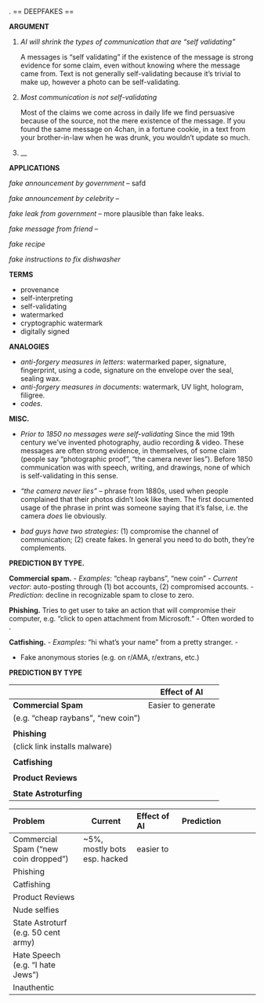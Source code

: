 .                    == DEEPFAKES ==



**ARGUMENT**

   1. _AI will shrink the types of communication that are "self validating"_

      A messages is "self validating" if the existence of the message is strong evidence for some claim, even without knowing where the message came from. Text is not generally self-validating because it's trivial to make up, however a photo can be self-validating.

   2. _Most communication is not self-validating_

      Most of the claims we come across in daily life we find persuasive because of the source, not the mere existence of the message. If you found the same message on 4chan, in a fortune cookie, in a text from your brother-in-law when he was drunk, you wouldn't update so much.

   3. __

**APPLICATIONS**

   _fake announcement by government_   -- safd

   _fake announcement by celebrity_    -- 

   _fake leak from government_         -- more plausible than fake leaks.

   _fake message from friend_          -- 

   _fake recipe_

   _fake instructions to fix dishwasher_

**TERMS**

- provenance
- self-interpreting
- self-validating
- watermarked
- cryptographic watermark
- digitally signed

**ANALOGIES**

- *anti-forgery measures in letters*: watermarked paper, signature, fingerprint, using a code, signature on the envelope over the seal, sealing wax.
- *anti-forgery measures in documents*: watermark, UV light, hologram, filigree.
- *codes.* 


**MISC.**

- _Prior to 1850 no messages were self-validating_ Since the mid 19th century we've invented photography, audio recording & video. These messages are often strong evidence, in themselves, of some claim (people say "photographic proof", "the camera never lies"). Before 1850 communication was with speech, writing, and drawings, none of which is self-validating in this sense.

- _"the camera never lies"_ -- phrase from 1880s, used when people complained that their photos didn't look like them. The first documented usage of the phrase in print was someone saying that it's false, i.e. the camera *does* lie obviously.

- _bad guys have two strategies:_ (1) compromise the channel of communication; (2) create fakes. In general you need to do both, they're complements.


**PREDICTION BY TYPE.**

**Commercial spam.**
  - _Examples_: "cheap raybans", "new coin"
  - _Current vector_: auto-posting through (1) bot accounts, (2) compromised accounts.
  - _Prediction_: decline in recognizable spam to close to zero.

**Phishing.** Tries to get user to take an action that will compromise their computer, e.g. "click to open attachment from Microsoft."
   - Often worded to .

**Catfishing.**
   - _Examples:_ "hi what's your name" from a pretty stranger.
   - 

- Fake anonymous stories (e.g. on r/AMA, r/extrans, etc.) 


**PREDICTION BY TYPE**

|                                    | Effect of AI |
| ---------------------------------- | ------------ |
| **Commercial Spam**                | Easier to generate    |
| (e.g. "cheap raybans", "new coin") |              |
|                                    |              |
| **Phishing**                       |              |
| (click link installs malware)      |              |
|                                    |              |
| **Catfishing**                     |              |
|                                    |              |
| **Product Reviews**                |              |
|                                    |              |
| **State Astroturfing**             |              |




----------------------------------------------------------------------------------
Problem                 Current           Effect of AI   Prediction
---------------         -------           -------------- -------------------------
Commercial Spam         ~5%, mostly bots  easier to 
 ("new coin dropped")   esp. hacked         

Phishing

Catfishing

Product Reviews

Nude selfies

State Astroturf<br>  
(e.g. 50 cent army)

Hate Speech<br>
 (e.g. "I hate Jews")

Inauthentic
-------------------------------------------------------------



















